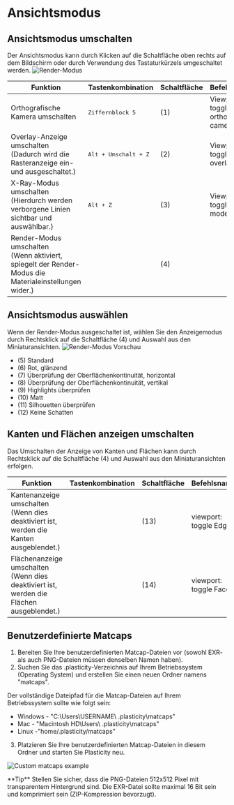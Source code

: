# Ansichtsmodus

## Ansichtsmodus umschalten

Der Ansichtsmodus kann durch Klicken auf die Schaltfläche oben rechts auf dem Bildschirm oder durch Verwendung des Tastaturkürzels umgeschaltet werden.
![Render-Modus](/img/render-mode.png)

| Funktion                                                                                                 | Tastenkombination             | Schaltfläche | Befehlsname                          |
| -------------------------------------------------------------------------------------------------------- | ----------------------------- | ------------ | ------------------------------------ |
| Orthografische Kamera umschalten                                                                         | <kbd>Ziffernblock  5</kbd>             | (1)          | Viewport: toggle orthographic camera |
| Overlay-Anzeige umschalten<br/>(Dadurch wird die Rasteranzeige ein- und ausgeschaltet.)                  | <kbd>Alt + Umschalt + Z</kbd> | (2)          | Viewport: toggle overlays            |
| X-Ray-Modus umschalten<br/>(Hierdurch werden verborgene Linien sichtbar und auswählbar.)                 | <kbd>Alt + Z</kbd>            | (3)          | Viewport: toggle xray mode           |
| Render-Modus umschalten<br/>(Wenn aktiviert, spiegelt der Render-Modus die Materialeinstellungen wider.) |                               | (4)          |                                      |

## Ansichtsmodus auswählen

Wenn der Render-Modus ausgeschaltet ist, wählen Sie den Anzeigemodus durch Rechtsklick auf die Schaltfläche (4) und Auswahl aus den Miniaturansichten.
![Render-Modus Vorschau](/img/render-mode-preview.png)

- (5) Standard
- (6) Rot, glänzend
- (7) Überprüfung der Oberflächenkontinuität, horizontal
- (8) Überprüfung der Oberflächenkontinuität, vertikal
- (9) Highlights überprüfen
- (10) Matt
- (11) Silhouetten überprüfen
- (12) Keine Schatten

## Kanten und Flächen anzeigen umschalten

Das Umschalten der Anzeige von Kanten und Flächen kann durch Rechtsklick auf die Schaltfläche (4) und Auswahl aus den Miniaturansichten erfolgen.

| Funktion                                                                                     | Tastenkombination | Schaltfläche | Befehlsname            |
| -------------------------------------------------------------------------------------------- | ----------------- | ------------ | ---------------------- |
| Kantenanzeige umschalten<br />(Wenn dies deaktiviert ist, werden die Kanten ausgeblendet.)   |                   | (13)         | viewport: toggle Edges |
| Flächenanzeige umschalten<br />(Wenn dies deaktiviert ist, werden die Flächen ausgeblendet.) |                   | (14)         | viewport: toggle Faces |

## Benutzerdefinierte Matcaps

1. Bereiten Sie Ihre benutzerdefinierten Matcap-Dateien vor (sowohl EXR- als auch PNG-Dateien müssen denselben Namen haben).
2. Suchen Sie das .plasticity-Verzeichnis auf Ihrem Betriebssystem (Operating System) und erstellen Sie einen neuen Ordner namens "matcaps".

Der vollständige Dateipfad für die Matcap-Dateien auf Ihrem Betriebssystem sollte wie folgt sein:

- Windows - "C:\Users\USERNAME\ .plasticity\matcaps"
- Mac - "Macintosh HD\Users\ .plasticity\matcaps"
- Linux -"home/.plasticity/matcaps"

3. Platzieren Sie Ihre benutzerdefinierten Matcap-Dateien in diesem Ordner und starten Sie Plasticity neu.

![Custom matcaps example](/img/custom-matcaps-example.png)

<Callout type="info" emoji="💡">
**Tip**
   Stellen Sie sicher, dass die PNG-Dateien 512x512 Pixel mit transparentem Hintergrund sind. Die EXR-Datei sollte maximal 16 Bit sein und komprimiert sein (ZIP-Kompression bevorzugt). 
</Callout>